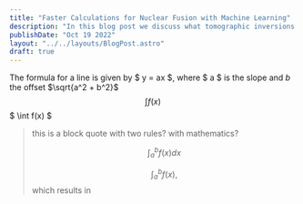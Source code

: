 ```yaml
---
title: "Faster Calculations for Nuclear Fusion with Machine Learning"
description: "In this blog post we discuss what tomographic inversions are, and in what fields we might find them. Solving inverse problems is difficult, so we work through examples, and use an interactive tool to visualize the inversion problem."
publishDate: "Oct 19 2022"
layout: "../../layouts/BlogPost.astro"
draft: true
---
```

The formula for a line is given by $ y = ax $, where $ a $ is the slope and $b$ the offset
$\sqrt{a^2 + b^2}$
$$ \int f(x) $$
$ \int f(x) $
> this is a block quote
> with two rules?
> with mathematics? 
>
> $$\int_a^b f(x) dx$$
> 
> $$
> \int_a^b f(x),
> $$
> which results in